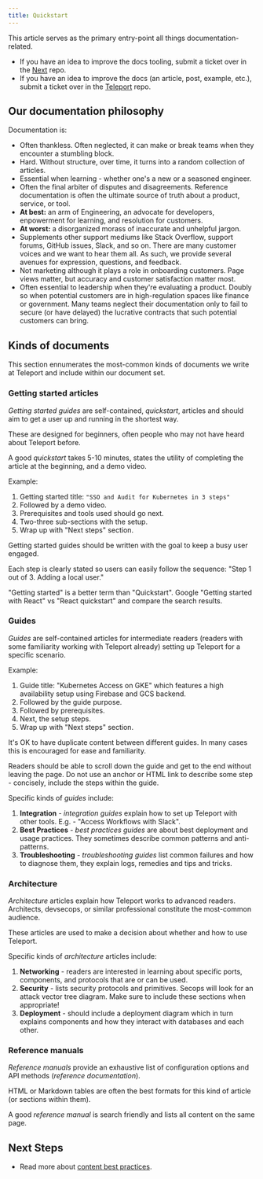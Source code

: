```yaml
---
title: Quickstart
---
```


This article serves as the primary entry-point all things documentation-related.

- If you have an idea to improve the docs tooling, submit a ticket over in the [Next](https://github.com/gravitational/next) repo.
- If you have an idea to improve the docs (an article, post, example, etc.), submit a ticket over in the [Teleport](https://github.com/gravitational/teleport) repo.

## Our documentation philosophy

Documentation is:

- Often thankless. Often neglected, it can make or break teams when they encounter a stumbling block. 
- Hard. Without structure, over time, it turns into a random collection of articles. 
- Essential when learning - whether one's a new or a seasoned engineer.
- Often the final arbiter of disputes and disagreements. Reference documentation is often the ultimate source of truth about a product, service, or tool.
- **At best:** an arm of Engineering, an advocate for developers, enpowerment for learning, and resolution for customers. 
- **At worst:** a disorganized morass of inaccurate and unhelpful jargon.
- Supplements other support mediums like Stack Overflow, support forums, GitHub issues, Slack, and so on. There are many customer voices and we want to hear them all. As such, we provide several avenues for expression, questions, and feedback.
- Not marketing although it plays a role in onboarding customers. Page views matter, but accuracy and customer satisfaction matter most.
- Often essential to leadership when they're evaluating a product. Doubly so when potential customers are in high-regulation spaces like finance or government. Many teams neglect their documentation only to fail to secure (or have delayed) the lucrative contracts that such potential customers can bring.

## Kinds of documents

This section ennumerates the most-common kinds of documents we write at Teleport and include within our document set.

### Getting started articles

*Getting started guides* are self-contained, *quickstart*, articles and should aim to get a user up and running in the shortest way.

These are designed for beginners, often people who may not have heard about Teleport before.

A good *quickstart* takes 5-10 minutes, states the utility of completing the article at the beginning, and a demo video.

Example:

1. Getting started title: `"SSO and Audit for Kubernetes in 3 steps"`
2. Followed by a demo video. 
3. Prerequisites and tools used should go next. 
4. Two-three sub-sections with the setup. 
5. Wrap up with "Next steps" section.

Getting started guides should be written with the goal to keep a busy user engaged. 

Each step is clearly stated so users can easily follow the sequence: "Step 1 out of 3. Adding a local user."

<Admonition type="note">
  "Getting started" is a better term than "Quickstart".
  Google "Getting started with React" vs "React quickstart"
  and compare the search results.
</Admonition>

### Guides

*Guides* are self-contained articles for intermediate readers (readers with some familiarity working with Teleport already) setting up Teleport for a specific scenario.

Example: 

1. Guide title: "Kubernetes Access on GKE" which features a high availability setup using Firebase and GCS backend.
2. Followed by the guide purpose.
3. Followed by prerequisites.
4. Next, the setup steps.
5. Wrap up with "Next steps" section.

It's OK to have duplicate content between different guides. In many cases this is encouraged for ease and familiarity.

Readers should be able to scroll down the guide and get to the end without leaving the page. Do not use an anchor or HTML link to describe some step - concisely, include the steps within the guide.

Specific kinds of *guides* include:

1. **Integration** - *integration guides* explain how to set up Teleport with other tools. E.g. - "Access Workflows with Slack".
2. **Best Practices** - *best practices guides* are about best deployment and usage practices. They sometimes describe common patterns and anti-patterns.
3. **Troubleshooting** - *troubleshooting guides* list common failures and how to diagnose them, they explain logs, remedies and tips and tricks.

### Architecture

*Architecture* articles explain how Teleport works to advanced readers. Architects, devsecops, or similar professional constitute the most-common audience. 

These articles are used to make a decision about whether and how to use Teleport.

Specific kinds of *architecture* articles include:

1. **Networking** - readers are interested in learning about specific ports, components, and protocols that are or can be used.
2. **Security** - lists security protocols and primitives. Secops will look for an attack vector tree diagram. Make sure to include these sections when appropriate!
3. **Deployment** - should include a deployment diagram which in turn explains components and how they interact with databases and each other.

### Reference manuals

*Reference manuals* provide an exhaustive list of configuration options and API methods (*reference documentation*).

HTML or Markdown tables are often the best formats for this kind of article (or sections within them).

A good *reference manual* is search friendly and lists all content on the same page.

## Next Steps

- Read more about [content best practices](./docs/best-practices.mdx).
